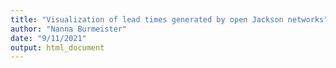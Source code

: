 ```yaml
---
title: "Visualization of lead times generated by open Jackson networks"
author: "Nanna Burmeister"
date: "9/11/2021"
output: html_document
---
```

